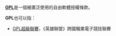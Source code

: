'''[[GPL|GPL]]'''是一個被廣泛使用的自由軟體授權條款。

'''GPL'''也可以指：
*[[GPL超級聯賽|GPL超級聯賽]]，《英雄聯盟》跨國職業電子競技聯賽
{{disambig|cat=三字拉丁字母縮寫消歧義}}